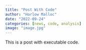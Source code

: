 ```yaml
---
title: "Post With Code"
author: "Harlow Malloc"
date: "2022-09-24"
categories: [news, code, analysis]
image: "image.jpg"
---
```


This is a post with executable code.
